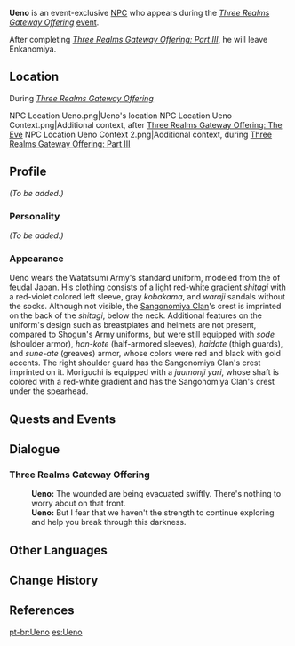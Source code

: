{{Meta
<!-- Remove this template after adding the missing info -->
|missing_NPC_profile  = yes
}}
{{Character Infobox
|image            = NPC Ueno.png
|region           = Inazuma
|affiliation      = Watatsumi Army
|title            = Swordfish I Provisional Squad Leader
|type             = Event NPC
|voiceEN          = [[imdb:nm1340118|Elias Toufexis]]<ref>Twitter: [https://twitter.com/EliasToufexis/status/1495168425714323456 EN VA Self Announcement]</ref>
}}
'''Ueno''' is an event-exclusive [[NPC]] who appears during the ''[[Three Realms Gateway Offering]]'' [[Event|event]].

After completing ''[[Three Realms Gateway Offering: Part III]]'', he will leave Enkanomiya.

==Location==
;During ''[[Three Realms Gateway Offering]]''
<gallery>
NPC Location Ueno.png|Ueno's location
NPC Location Ueno Context.png|Additional context, after [[Three Realms Gateway Offering: The Eve]]
NPC Location Ueno Context 2.png|Additional context, during [[Three Realms Gateway Offering: Part III]]
</gallery>

==Profile==
<!-- detailed story/lore information goes here -->
''(To be added.)''

===Personality===
''(To be added.)''

===Appearance===
Ueno wears the Watatsumi Army's standard uniform, modeled from the {{Lang|''ashigaru''|ja=足軽}} of feudal Japan. His clothing consists of a light red-white gradient ''shitagi'' with a red-violet colored left sleeve, gray ''kobakama'', and ''waraji'' sandals without the socks. Although not visible, the [[Sangonomiya Clan]]'s crest is imprinted on the back of the ''shitagi'', below the neck. Additional features on the uniform's design such as breastplates and helmets are not present, compared to Shogun's Army uniforms, but were still equipped with ''sode'' (shoulder armor), ''han-kote'' (half-armored sleeves), ''haidate'' (thigh guards), and ''sune-ate'' (greaves) armor, whose colors were red and black with gold accents. The right shoulder guard has the Sangonomiya Clan's crest imprinted on it. Moriguchi is equipped with a ''juumonji yari'', whose shaft is colored with a red-white gradient and has the Sangonomiya Clan's crest under the spearhead.

==Quests and Events==
{{Quests and Events}}

==Dialogue==
===Three Realms Gateway Offering===
:'''Ueno:''' The wounded are being evacuated swiftly. There's nothing to worry about on that front.
:'''Ueno:''' But I fear that we haven't the strength to continue exploring and help you break through this darkness.
<!--
==Trivia==
-->
==Other Languages==
{{Other Languages
|default_hidden = 1
|en      = Ueno
|zhs     = 上野
|zhs_rm  = Shàngyě
|zht     = 上野
|zht_rm  = Shàngyě
|ja      = 上野
|ja_rm   = Ueno
|ko      = 우에노
|ko_rm   = Ueno
|es      = Ueno
|fr      = Ueno
|ru      = Уэно
|th      = Ueno
|vi      = Ueno
|de      = Ueno
|id      = Ueno
|pt      = Ueno
}}

==Change History==
{{Change History|2.5}}

==References==
{{Reflist}}

[[pt-br:Ueno]]
[[es:Ueno]]